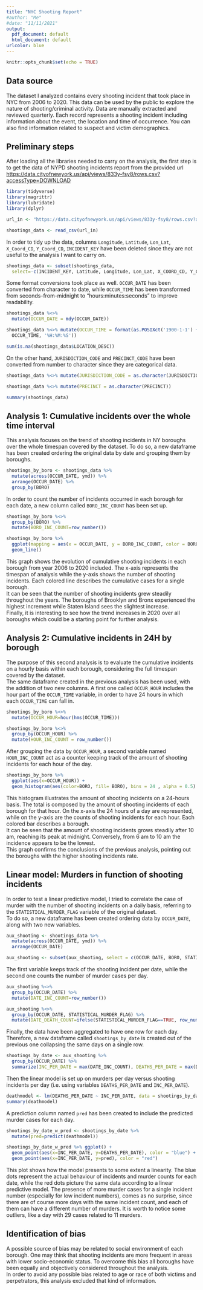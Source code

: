 ```yaml
---
title: "NYC Shooting Report"
#author: "Me"
#date: "11/11/2021"
output:
  pdf_document: default
  html_document: default
urlcolor: blue
---
```


```r
knitr::opts_chunk$set(echo = TRUE)
```

## Data source
The dataset I analyzed contains every shooting incident that took place in NYC from 2006 to 2020. This data can be used by the public to explore the nature of shooting/criminal activity. Data are manually extracted and reviewed quarterly.
Each record represents a shooting incident including information about the event, the location and time of occurrence. You can also find information related to suspect and victim demographics.

## Preliminary steps
After loading all the libraries needed to carry on the analysis, the first step is to get the data of NYPD shooting incidents report from the provided url\
<https://data.cityofnewyork.us/api/views/833y-fsy8/rows.csv?accessType=DOWNLOAD>

```r
library(tidyverse)
library(magrittr)
library(lubridate)
library(dplyr)
```

```r
url_in <- "https://data.cityofnewyork.us/api/views/833y-fsy8/rows.csv?accessType=DOWNLOAD"
```

<!-- READ DATASET -->
```r
shootings_data <- read_csv(url_in)
```

<!-- TIDY DATA -->
<!-- Delete columns Longitude, Latitude, Lon_Lat, X_Coord_CD, Y_Coord_CD, INCIDENT_KEY, -->
<!-- since they are not useful to the analysis I want to carry on. -->
In order to tidy up the data, columns `Longitude`, `Latitude`, `Lon_Lat`, `X_Coord_CD`, `Y_Coord_CD`, `INCIDENT_KEY` have been deleted since they are not useful to the analysis I want to carry on.\
```r
shootings_data <- subset(shootings_data, 
  select=-c(INCIDENT_KEY, Latitude, Longitude, Lon_Lat, X_COORD_CD, Y_COORD_CD))
```

Some format conversions took place as well. `OCCUR_DATE` has been converted from character to date, while `OCCUR_TIME` has  been transformed from seconds-from-midnight to "hours:minutes:seconds" to improve readability.
<!-- CONVERT OCCUR_DATE FROM CHR TO DATE -->
```r
shootings_data %<>%
  mutate(OCCUR_DATE = mdy(OCCUR_DATE))
```

<!-- CONVERT TIME FORMAT -->
```r
shootings_data %<>% mutate(OCCUR_TIME = format(as.POSIXct('1900-1-1') + 
  OCCUR_TIME, '%H:%M:%S'))
```

<!-- COUNT NA CASES -->
```r
sum(is.na(shootings_data$LOCATION_DESC))
```

On the other hand, `JURISDICTION_CODE` and `PRECINCT_CODE` have been converted from number to character since they are categorical data.
<!-- CONVERT NUMBER TO CHR FOR JURISDICTION CODE AND PRECINCT CODE -->
```r
shootings_data %<>% mutate(JURISDICTION_CODE = as.character(JURISDICTION_CODE))

shootings_data %<>% mutate(PRECINCT = as.character(PRECINCT))
```

<!-- SHOW SUMMARY -->
```r
summary(shootings_data)
```

## Analysis 1: Cumulative incidents over the whole time interval
This analysis focuses on the trend of shooting incidents in NY boroughs over the whole timespan covered by the dataset. To do so, a new dataframe has been created ordering the original data by date and grouping them by boroughs.\
<!-- CREATE SHOOTINGS_BY_BORO, ORDER BY DATE AND GROUP BY BORO -->
```r
shootings_by_boro <- shootings_data %>%
  mutate(across(OCCUR_DATE, ymd)) %>%
  arrange(OCCUR_DATE) %>%
  group_by(BORO)
```
In order to count the number of incidents occurred in each borough for each date, a new column called `BORO_INC_COUNT` has been set up.
<!-- GROUP BY BORO AND CREATE BORO INCIDENT COUNT -->
```r
shootings_by_boro %<>%
  group_by(BORO) %>%
  mutate(BORO_INC_COUNT=row_number())
```

```r
shootings_by_boro %>% 
  ggplot(mapping = aes(x = OCCUR_DATE, y = BORO_INC_COUNT, color = BORO)) +
  geom_line()
```

This graph shows the evolution of cumulative shooting incidents in each borough from year 2006 to 2020 included. The x-axis represents the timespan of analysis while the y-axis shows the number of shooting incidents. Each colored line describes the cumulative cases for a single borough.\
It can be seen that the number of shooting incidents grew steadily throughout the years. The boroughs of Brooklyn and Bronx experienced the highest increment while Staten Island sees the slightest increase.\
Finally, it is interesting to see how the trend increases in 2020 over all boroughs which could be a starting point for further analysis.

## Analysis 2: Cumulative incidents in 24H by borough
The purpose of this second analysis is to evaluate the cumulative incidents on a hourly basis within each borough, considering the full timespan covered by the dataset.\
The same dataframe created in the previous analysis has been used, with the addition of two new columns. A first one called `OCCUR_HOUR` includes the hour part of the `OCCUR_TIME` variable, in order to have 24 hours in which each `OCCUR_TIME` can fall in.
<!-- GROUP BY TIME HOUR, CREATE OCCUR_TIME AND HOUR_INC_COUNT -->
```r
shootings_by_boro %<>%
  mutate(OCCUR_HOUR=hour(hms(OCCUR_TIME)))

shootings_by_boro %<>%
  group_by(OCCUR_HOUR) %>%
  mutate(HOUR_INC_COUNT = row_number())
```
After grouping the data by `OCCUR_HOUR`, a second variable named `HOUR_INC_COUNT` act as a counter keeping track of the amount of shooting incidents for each hour of the day. 

```r
shootings_by_boro %>% 
  ggplot(aes(x=OCCUR_HOUR)) +
  geom_histogram(aes(color=BORO, fill= BORO), bins = 24 , alpha = 0.5)
```

This histogram illustrates the amount of shooting incidents on a 24-hours basis. The total is composed by the amount of shooting incidents of each borough for that hour. On the x-axis the 24 hours of a day are represented, while on the y-axis are the counts of shooting incidents for each hour. Each colored bar describes a borough.\
It can be seen that the amount of shooting incidents grows steadily after 10 am, reaching its peak at midnight.
Conversely, from 6 am to 10 am the incidence appears to be the lowest.\
This graph confirms the conclusions of the previous analysis, pointing out the boroughs with the higher shooting incidents rate.


## Linear model: Murders in function of shooting incidents 
In order to test a linear predictive model, I tried to correlate the case of murder with the number of shooting incidents on a daily basis, referring to the `STATISTICAL_MURDER_FLAG` variable of the original dataset.\
To do so, a new dataframe has been created ordering data by `OCCUR_DATE`, along with two new variables.
<!-- CREATE NEW FRAME AUX_SHOOTING, ORDER BY DATE -->
```r
aux_shooting <- shootings_data %>%
  mutate(across(OCCUR_DATE, ymd)) %>%
  arrange(OCCUR_DATE)
```
<!-- DELETE NOT USEFUL COLUMNS -->
```r
aux_shooting <- subset(aux_shooting, select = c(OCCUR_DATE, BORO, STATISTICAL_MURDER_FLAG))
```
The first variable keeps track of the shooting incident per date, while the second one counts the number of murder cases per day.
<!-- CREATE DATE_INC_COUNT -->
```r
aux_shooting %<>%
  group_by(OCCUR_DATE) %>%
  mutate(DATE_INC_COUNT=row_number())
```

<!-- CREATE DATE_DEATH_COUNT -->
```r
aux_shooting %<>%
  group_by(OCCUR_DATE, STATISTICAL_MURDER_FLAG) %>%
  mutate(DATE_DEATH_COUNT=ifelse(STATISTICAL_MURDER_FLAG==TRUE, row_number(), 0))
```
Finally, the data have been aggregated to have one row for each day. Therefore, a new dataframe called `shootings_by_date` is created out of the previous one collapsing the same days on a single row.
<!-- AGGREGATE DATA COLLAPSING ROWS ON DAYS -->
```r
shootings_by_date <- aux_shooting %>%
  group_by(OCCUR_DATE) %>%
  summarize(INC_PER_DATE = max(DATE_INC_COUNT), DEATHS_PER_DATE = max(DATE_DEATH_COUNT))
```

Then the linear model is set up on murders per day versus shooting incidents per day (i.e. using variables `DEATHS_PER_DATE` and `INC_PER_DATE`).
```r
deathmodel <- lm(DEATHS_PER_DATE ~ INC_PER_DATE, data = shootings_by_date);
summary(deathmodel)
```

A prediction column named `pred` has been created to include the predicted murder cases for each day.
<!-- CREATE PREDICTION COLUMN -->
```r
shootings_by_date_w_pred <- shootings_by_date %>%
  mutate(pred=predict(deathmodel))
```

```r
shootings_by_date_w_pred %>% ggplot() +
  geom_point(aes(x=INC_PER_DATE, y=DEATHS_PER_DATE), color = "blue") +
  geom_point(aes(x=INC_PER_DATE, y=pred), color = "red")
```

This plot shows how the model presents to some extent a linearity.\ The blue dots represent the actual behaviour of incidents and  murder counts for each date, while the red dots picture the same data according to a linear predictive model. The presence of more murder cases for a single incident number (especially for low incident numbers), comes as no surprise, since there are of course more days with the same  incident count, and each of them can have a different number of murders.\ It is worth to notice some outliers, like a day with 29 cases related to 11 murders.

## Identification of bias
A possible source of bias may be related to social environment of each borough. 
One may think that shooting incidents are more frequent in areas with lower socio-economic
status. To overcome this bias all boroughs have been equally and objectively considered throughout the
analysis.\
In order to avoid any possible bias related to age or race of both victims and perpetrators,
this analysis excluded that kind of information.\

